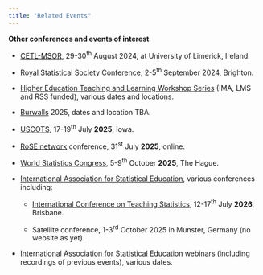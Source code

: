 ```yaml
---
title: "Related Events"
---
```


**Other conferences and events of interest**

- [CETL-MSOR](https://www.cetl-msor2024.com/){target="_blank"}, 29-30^th^ August 2024, at University of Limerick, Ireland.

- [Royal Statistical Society Conference](https://rss.org.uk/training-events/conference-2024/){target="_blank"}, 2-5^th^ September 2024, Brighton.

- [Higher Education Teaching and Learning Workshop Series](https://ima.org.uk/23689/higher-education-teaching-and-learning-workshop-series-2023-24-successful-proposals/){target="_blank"} (IMA, LMS and RSS funded), various dates and locations.

- [Burwalls](https://sites.google.com/view/burwalls/home){target="_blank"} 2025, dates and location TBA.

- [USCOTS](https://www.causeweb.org/cause/uscots/uscots25){target="_blank"}, 17-19^th^ July **2025**, Iowa.

- [RoSE network](https://www.rose-network.org/){target="_blank"} conference, 31^st^ July **2025**, online.

- [World Statistics Congress](https://www.isi-next.org/conferences/isi-wsc2025/){target="_blank"}, 5-9^th^ October **2025**, The Hague.

- [International Association for Statistical Education](http://iase-web.org/Conferences.php){target="_blank"}, various conferences including:

    - [International Conference on Teaching Statistics](http://iase-web.org/Conferences.php){target="_blank"}, 12-17^th^ July **2026**, Brisbane.

    - Satellite conference, 1-3^rd^ October 2025 in Munster, Germany (no website as yet).

- [International Association for Statistical Education](http://iase-web.org/Webinars.php){target="_blank"} webinars (including recordings of previous events), various dates.
